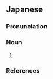 {{also|晩蟬}}
==Japanese==
{{ja-kanjitab|yomi=irr|sort=ひぐらし}}

===Pronunciation===
{{ja-pron|yomi=irr|ひぐらし|acc=0|acc_ref=DJR}}

===Noun===
{{ja-noun|kyu=晩蟬|ひぐらし|ヒグラシ}}

# {{alternative spelling of|蜩|lang=ja}}

===References===
<references/>